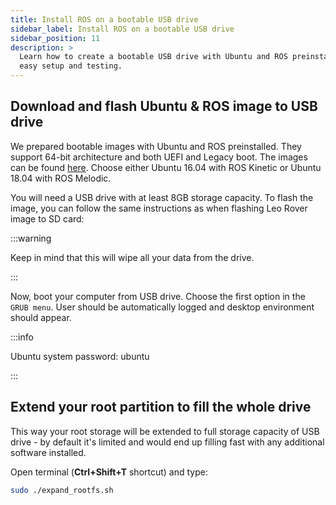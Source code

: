```yaml
---
title: Install ROS on a bootable USB drive
sidebar_label: Install ROS on a bootable USB drive
sidebar_position: 11
description: >
  Learn how to create a bootable USB drive with Ubuntu and ROS preinstalled for
  easy setup and testing.
---
```



## Download and flash Ubuntu & ROS image to USB drive

We prepared bootable images with Ubuntu and ROS preinstalled. They support
64-bit architecture and both UEFI and Legacy boot. The images can be found
[here](http://files.fictionlab.pl/ubuntu_ros_images/). Choose either Ubuntu
16.04 with ROS Kinetic or Ubuntu 18.04 with ROS Melodic.

You will need a USB drive with at least 8GB storage capacity. To flash the
image, you can follow the same instructions as when flashing Leo Rover image to
SD card:

<LinkButton to="software-update" description="Software update" />

:::warning

Keep in mind that this will wipe all your data from the drive.

:::

Now, boot your computer from USB drive. Choose the first option in the
`GRUB menu`. User should be automatically logged and desktop environment should
appear.

:::info

Ubuntu system password: ubuntu

:::

## Extend your root partition to fill the whole drive

This way your root storage will be extended to full storage capacity of USB
drive - by default it's limited and would end up filling fast with any
additional software installed.

Open terminal (**Ctrl+Shift+T** shortcut) and type:

```bash
sudo ./expand_rootfs.sh
```
